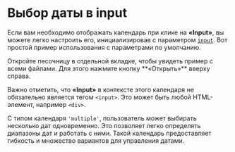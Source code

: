 # Выбор даты в input

Если вам необходимо отображать календарь при клике на **«Input»**, вы можете легко настроить его, инициализировав с параметром <a href="/docs/reference/main/main-settings#input">`input`</a>.
Вот простой пример использования с параметрами по умолчанию.

<Info>
  Откройте песочницу в отдельной вкладке, чтобы увидеть пример с всеми файлами. Для этого нажмите кнопку **«Открыть»** вверху справа.
</Info>

<Sandbox example="additional-features-date-picker-in-input" height={470} input="#calendar-input" />

Важно отметить, что **«Input»** в контексте этого календаря не обязательно является тегом `<input>`. Это может быть любой HTML-элемент, например `<div>`.

<Sandbox example="additional-features-date-picker-in-input-div" height={470} input="#calendar-input-div" />

С типом календаря `'multiple'`, пользователь может выбирать несколько дат одновременно.
Это позволяет легко определять диапазоны дат и работать с ними.
Такой календарь предоставляет гибкость и множество вариантов для управления датами.

<Sandbox example="additional-features-date-picker-in-input-multiple" vertically={false} height={760} input="#calendar-input" />
